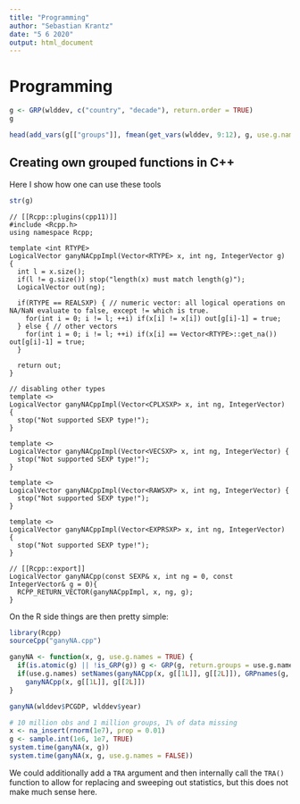 ```yaml
---
title: "Programming"
author: "Sebastian Krantz"
date: "5 6 2020"
output: html_document
---
```


# Programming

```r
g <- GRP(wlddev, c("country", "decade"), return.order = TRUE)
g

head(add_vars(g[["groups"]], fmean(get_vars(wlddev, 9:12), g, use.g.names = FALSE)))
```

## Creating own grouped functions in C++

Here I show how one can use these tools 

```r
str(g)
```

```Rcpp
// [[Rcpp::plugins(cpp11)]]
#include <Rcpp.h>
using namespace Rcpp;

template <int RTYPE>
LogicalVector ganyNACppImpl(Vector<RTYPE> x, int ng, IntegerVector g) {
  int l = x.size();
  if(l != g.size()) stop("length(x) must match length(g)");
  LogicalVector out(ng);

  if(RTYPE == REALSXP) { // numeric vector: all logical operations on NA/NaN evaluate to false, except != which is true.
    for(int i = 0; i != l; ++i) if(x[i] != x[i]) out[g[i]-1] = true;
  } else { // other vectors
    for(int i = 0; i != l; ++i) if(x[i] == Vector<RTYPE>::get_na()) out[g[i]-1] = true;
  }

  return out;
}

// disabling other types
template <>
LogicalVector ganyNACppImpl(Vector<CPLXSXP> x, int ng, IntegerVector) {
  stop("Not supported SEXP type!");
}

template <>
LogicalVector ganyNACppImpl(Vector<VECSXP> x, int ng, IntegerVector) {
  stop("Not supported SEXP type!");
}

template <>
LogicalVector ganyNACppImpl(Vector<RAWSXP> x, int ng, IntegerVector) {
  stop("Not supported SEXP type!");
}

template <>
LogicalVector ganyNACppImpl(Vector<EXPRSXP> x, int ng, IntegerVector) {
  stop("Not supported SEXP type!");
}

// [[Rcpp::export]]
LogicalVector ganyNACpp(const SEXP& x, int ng = 0, const IntegerVector& g = 0){
  RCPP_RETURN_VECTOR(ganyNACppImpl, x, ng, g);
}

```
On the R side things are then pretty simple: 
```r
library(Rcpp)
sourceCpp("ganyNA.cpp")

ganyNA <- function(x, g, use.g.names = TRUE) {
  if(is.atomic(g) || !is_GRP(g)) g <- GRP(g, return.groups = use.g.names)
  if(use.g.names) setNames(ganyNACpp(x, g[[1L]], g[[2L]]), GRPnames(g, FALSE)) else
    ganyNACpp(x, g[[1L]], g[[2L]])
}

ganyNA(wlddev$PCGDP, wlddev$year)

# 10 million obs and 1 million groups, 1% of data missing
x <- na_insert(rnorm(1e7), prop = 0.01)
g <- sample.int(1e6, 1e7, TRUE)
system.time(ganyNA(x, g))
system.time(ganyNA(x, g, use.g.names = FALSE))

```

We could additionally add a `TRA` argument and then internally call the `TRA()` function to allow for replacing and sweeping out statistics, but this does not make much sense here. 

